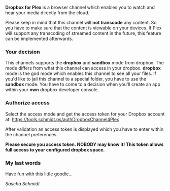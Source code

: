 '''Dropbox for Plex''' is a browser channel which enables you to watch and hear your
media directly from the cloud.

Please keep in mind that this channel will '''not transcode''' any content. So you have to make sure
that the content is viewable on your devices. If Plex will support any transcoding of streamed
content in the future, this feature can be implemented afterwards.

=== Your decision ===
This channels supports the '''dropbox''' and '''sandbox''' mode from dropbox. The mode differs
from what this channel can access in your dropbox. '''dropbox''' mode is the god mode which
enables this channel to see all your files. If you'd like to jail this channel to a special
folder, you have to use the '''sandbox''' mode. You have to come to a decision when you'll
create an app within your '''own''' dropbox developer console.

=== Authorize access ===
Select the access mode and get the access token for your Dropbox account at:
[https://tools.schmidt.ps/authDropboxChannel4Plex https://tools.schmidt.ps/authDropboxChannel4Plex]

After validation an access token is displayed which you have to enter within the
channel preferences.

'''Please secure you access token. NOBODY may know it! This token allows full access
to your configured dropbox space.'''

=== My last words ===
Have fun with this little goodie...

''Sascha Schmidt''
